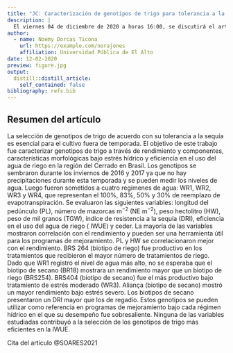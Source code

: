 ```yaml
---
title: "JC: Caracterización de genotipos de trigo para tolerancia a la sequía y eficiencia en el uso del agua"
description: |
  El viernes 04 de diciembre de 2020 a horas 16:00, se discutirá el artículo original: "Characterization of wheat genotypes for drought tolerance and water use efficiency". Este artículo se encuentra publicada en la revista Scientia Agricola, la cual está indexada en Crop Science y Scielo.
author:
  - name: Noemy Dorcas Ticona
    url: https://example.com/norajones
    affiliation: Universidad Pública de El Alto
date: 12-02-2020
preview: figure.jpg
output:
  distill::distill_article:
    self_contained: false
bibliography: refs.bib
---
```

## Resumen del artículo
La selección de genotipos de trigo de acuerdo con su tolerancia a la sequía es esencial para el cultivo fuera de temporada. El objetivo de este trabajo fue caracterizar genotipos de trigo a través de rendimiento y componentes, características morfológicas bajo estrés hídrico y eficiencia en el uso del agua de riego en la región del Cerrado en Brasil. Los genotipos se sembraron durante los inviernos de 2016 y 2017 ya que no hay precipitaciones durante esta temporada y se pueden medir los niveles de agua. Luego fueron sometidos a cuatro regímenes de agua: WR1, WR2, WR3 y WR4, que representan el 100%, 83%, 50% y 30% de reemplazo de evapotranspiración. Se evaluaron las siguientes variables: longitud del pedúnculo (PL), número de mazorcas m^−2^ (NE m^−2^), peso hectolitro (HW), peso de mil granos (TGW), índice de resistencia a la sequía (DRI), eficiencia en el uso del agua de riego ( IWUE) y ceder. La mayoría de las variables mostraron correlación con el rendimiento y pueden ser una herramienta útil para los programas de mejoramiento. PL y HW se correlacionaron mejor con el rendimiento. BRS 264 (biotipo de riego) fue productivo en los tratamientos que recibieron el mayor número de tratamientos de riego. Dado que WR1 registró el nivel de agua más alto, no se esperaba que el biotipo de secano (BR18) mostrara un rendimiento mayor que un biotipo de riego (BRS254). BRS404 (biotipo de secano) fue el más productivo bajo tratamiento de estrés moderado (WR3). Aliança (biotipo de secano) mostró un mayor rendimiento bajo estrés severo. Los biotipos de secano presentaron un DRI mayor que los de regadío. Estos genotipos se pueden utilizar como referencia en programas de mejoramiento bajo cada régimen hídrico en el que su desempeño fue sobresaliente. Ninguna de las variables estudiadas contribuyó a la selección de los genotipos de trigo más eficientes en la IWUE.

Cita del artículo @SOARES2021





